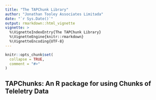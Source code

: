 ```yaml
---
title: "The TAPChunk Library"
author: "Jonathan Tooley Associates Limitada"
date: "`r Sys.Date()`"
output: rmarkdown::html_vignette
vignette: >
  %\VignetteIndexEntry{The TAPChunk Library}
  %\VignetteEngine{knitr::rmarkdown}
  %\VignetteEncoding{UTF-8}
---
```


```r
knitr::opts_chunk$set(
  collapse = TRUE,
  comment = "#>"
)
```

## TAPChunks: An R package for using Chunks of Teleletry Data

